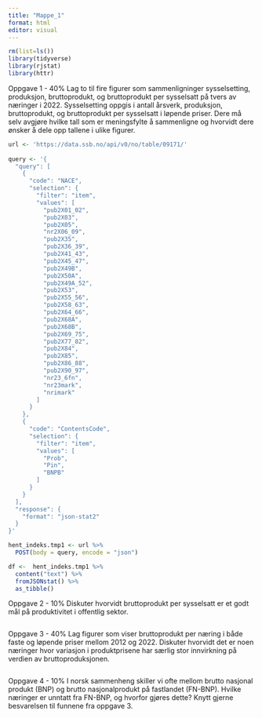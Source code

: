 ```yaml
---
title: "Mappe_1"
format: html
editor: visual
---
```


```r
rm(list=ls()) 
library(tidyverse)
library(rjstat)
library(httr)
```

Oppgave 1 - 40% Lag to til fire figurer som sammenligninger sysselsetting, produksjon, bruttoprodukt, og bruttoprodukt per sysselsatt på tvers av næringer i 2022. Sysselsetting oppgis i antall årsverk, produksjon, bruttoprodukt, og bruttoprodukt per sysselsatt i løpende priser. Dere må selv avgjøre hvilke tall som er meningsfylte å sammenligne og hvorvidt dere ønsker å dele opp tallene i ulike figurer.

```r


url <- 'https://data.ssb.no/api/v0/no/table/09171/'
  
query <- '{
  "query": [
    {
      "code": "NACE",
      "selection": {
        "filter": "item",
        "values": [
          "pub2X01_02",
          "pub2X03",
          "pub2X05",
          "nr2X06_09",
          "pub2X35",
          "pub2X36_39",
          "pub2X41_43",
          "pub2X45_47",
          "pub2X49B",
          "pub2X50A",
          "pub2X49A_52",
          "pub2X53",
          "pub2X55_56",
          "pub2X58_63",
          "pub2X64_66",
          "pub2X68A",
          "pub2X68B",
          "pub2X69_75",
          "pub2X77_82",
          "pub2X84",
          "pub2X85",
          "pub2X86_88",
          "pub2X90_97",
          "nr23_6fn",
          "nr23mark",
          "nrimark"
        ]
      }
    },
    {
      "code": "ContentsCode",
      "selection": {
        "filter": "item",
        "values": [
          "Prob",
          "Pin",
          "BNPB"
        ]
      }
    }
  ],
  "response": {
    "format": "json-stat2"
  }
}'

hent_indeks.tmp1 <- url %>%
  POST(body = query, encode = "json")

df <-  hent_indeks.tmp1 %>%
  content("text") %>%
  fromJSONstat() %>%
  as_tibble()
```

Oppgave 2 - 10% Diskuter hvorvidt bruttoprodukt per sysselsatt er et godt mål på produktivitet i offentlig sektor.

```r

```

Oppgave 3 - 40% Lag figurer som viser bruttoprodukt per næring i både faste og løpende priser mellom 2012 og 2022. Diskuter hvorvidt det er noen næringer hvor variasjon i produktprisene har særlig stor innvirkning på verdien av bruttoproduksjonen.

```r

```

Oppgave 4 - 10% I norsk sammenheng skiller vi ofte mellom brutto nasjonal produkt (BNP) og brutto nasjonalprodukt på fastlandet (FN-BNP). Hvilke næringer er unntatt fra FN-BNP, og hvorfor gjøres dette? Knytt gjerne besvarelsen til funnene fra oppgave 3.

```r

```

